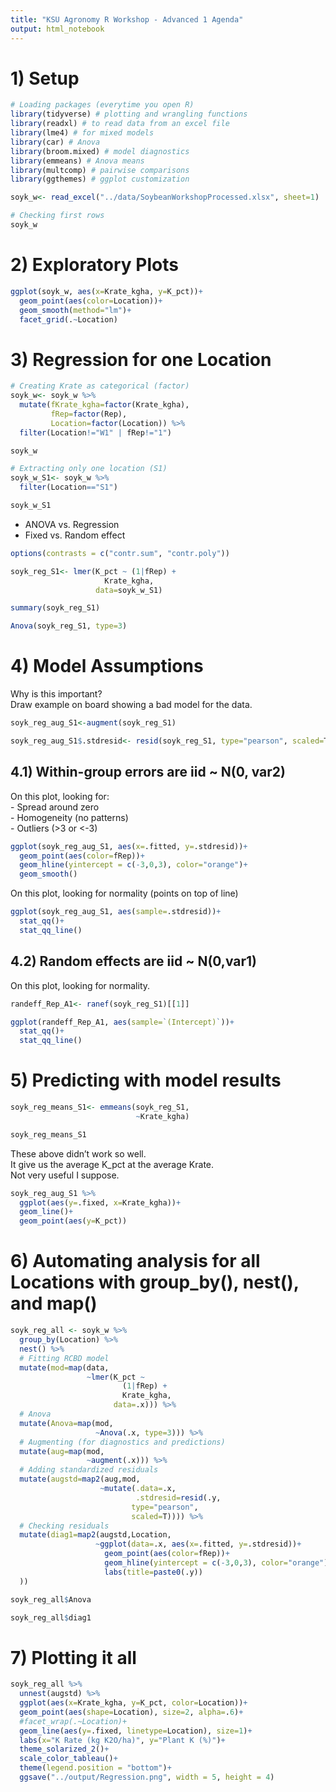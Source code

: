 ```yaml
---
title: "KSU Agronomy R Workshop - Advanced 1 Agenda"
output: html_notebook
---
```


# 1) Setup  
```r
# Loading packages (everytime you open R)
library(tidyverse) # plotting and wrangling functions
library(readxl) # to read data from an excel file
library(lme4) # for mixed models
library(car) # Anova
library(broom.mixed) # model diagnostics
library(emmeans) # Anova means
library(multcomp) # pairwise comparisons
library(ggthemes) # ggplot customization

```


```r
soyk_w<- read_excel("../data/SoybeanWorkshopProcessed.xlsx", sheet=1)

# Checking first rows
soyk_w

```

# 2) Exploratory Plots 
```r
ggplot(soyk_w, aes(x=Krate_kgha, y=K_pct))+
  geom_point(aes(color=Location))+
  geom_smooth(method="lm")+
  facet_grid(.~Location)

```

# 3) Regression for one Location  
```r
# Creating Krate as categorical (factor)
soyk_w<- soyk_w %>%
  mutate(fKrate_kgha=factor(Krate_kgha),
         fRep=factor(Rep),
         Location=factor(Location)) %>%
  filter(Location!="W1" | fRep!="1")

soyk_w

# Extracting only one location (S1)
soyk_w_S1<- soyk_w %>%
  filter(Location=="S1")

soyk_w_S1

```

- ANOVA vs. Regression 
- Fixed vs. Random effect

```r
options(contrasts = c("contr.sum", "contr.poly"))

soyk_reg_S1<- lmer(K_pct ~ (1|fRep) +
                     Krate_kgha,
                   data=soyk_w_S1)

```

```r
summary(soyk_reg_S1)
```

```r
Anova(soyk_reg_S1, type=3)
```

# 4) Model Assumptions  
Why is this important?  
Draw example on board showing a bad model for the data.  

```r
soyk_reg_aug_S1<-augment(soyk_reg_S1)

soyk_reg_aug_S1$.stdresid<- resid(soyk_reg_S1, type="pearson", scaled=T)

```


## 4.1) Within-group errors are iid ~ N(0, var2)  

On this plot, looking for:  
- Spread around zero  
- Homogeneity (no patterns)  
- Outliers (>3 or <-3)  

```r
ggplot(soyk_reg_aug_S1, aes(x=.fitted, y=.stdresid))+
  geom_point(aes(color=fRep))+
  geom_hline(yintercept = c(-3,0,3), color="orange")+
  geom_smooth()

```

On this plot, looking for normality (points on top of line)
```r
ggplot(soyk_reg_aug_S1, aes(sample=.stdresid))+
  stat_qq()+
  stat_qq_line()
```


## 4.2) Random effects are iid ~ N(0,var1)  

On this plot, looking for normality.  
```r
randeff_Rep_A1<- ranef(soyk_reg_S1)[[1]]

ggplot(randeff_Rep_A1, aes(sample=`(Intercept)`))+
  stat_qq()+
  stat_qq_line()

```


# 5) Predicting with model results  
```r
soyk_reg_means_S1<- emmeans(soyk_reg_S1,
                            ~Krate_kgha)

soyk_reg_means_S1

```
These above didn't work so well.  
It give us the average K_pct at the average Krate.  
Not very useful I suppose.  

```r
soyk_reg_aug_S1 %>%
  ggplot(aes(y=.fixed, x=Krate_kgha))+
  geom_line()+
  geom_point(aes(y=K_pct))
```

# 6) Automating analysis for all Locations with group_by(), nest(), and map()  
```r

soyk_reg_all <- soyk_w %>%
  group_by(Location) %>%
  nest() %>%
  # Fitting RCBD model
  mutate(mod=map(data,
                 ~lmer(K_pct ~ 
                         (1|fRep) + 
                         Krate_kgha,
                       data=.x))) %>%
  # Anova 
  mutate(Anova=map(mod,
                   ~Anova(.x, type=3))) %>%
  # Augmenting (for diagnostics and predictions)
  mutate(aug=map(mod,
                 ~augment(.x))) %>%
  # Adding standardized residuals 
  mutate(augstd=map2(aug,mod,
                    ~mutate(.data=.x, 
                            .stdresid=resid(.y,
                           type="pearson",
                           scaled=T)))) %>%
  # Checking residuals 
  mutate(diag1=map2(augstd,Location,
                   ~ggplot(data=.x, aes(x=.fitted, y=.stdresid))+
                     geom_point(aes(color=fRep))+
                     geom_hline(yintercept = c(-3,0,3), color="orange")+
                     labs(title=paste0(.y))
  ))

```

```r
soyk_reg_all$Anova
```

```r
soyk_reg_all$diag1
```

# 7) Plotting it all  
```r
soyk_reg_all %>%
  unnest(augstd) %>%
  ggplot(aes(x=Krate_kgha, y=K_pct, color=Location))+
  geom_point(aes(shape=Location), size=2, alpha=.6)+
  #facet_wrap(.~Location)+
  geom_line(aes(y=.fixed, linetype=Location), size=1)+
  labs(x="K Rate (kg K2O/ha)", y="Plant K (%)")+
  theme_solarized_2()+
  scale_color_tableau()+
  theme(legend.position = "bottom")+
  ggsave("../output/Regression.png", width = 5, height = 4)


```




